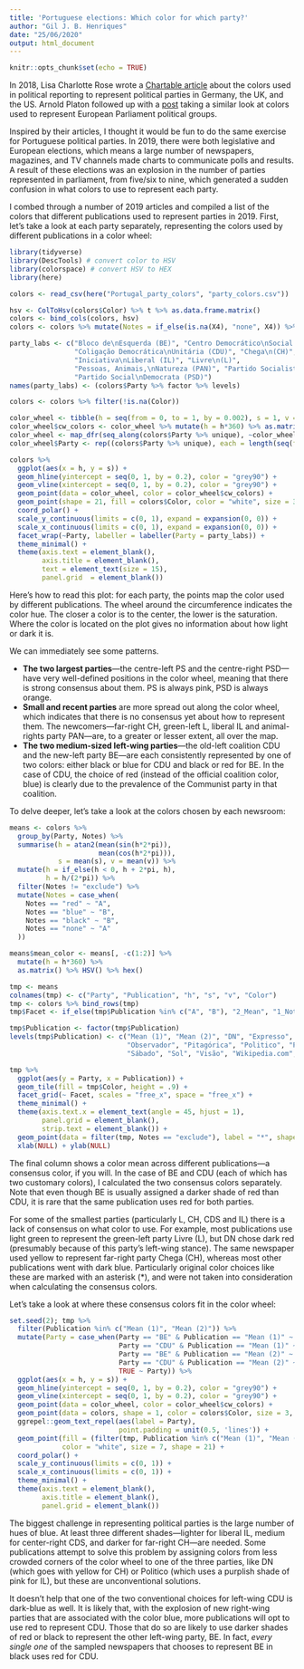 ```yaml
---
title: 'Portuguese elections: Which color for which party?'
author: "Gil J. B. Henriques"
date: "25/06/2020"
output: html_document
---
```


```r
knitr::opts_chunk$set(echo = TRUE)
```

In 2018, Lisa Charlotte Rose wrote a [Chartable article](https://blog.datawrapper.de/partycolors/) about the colors used in political reporting to represent political parties in Germany, the UK, and the US. Arnold Platon followed up with a [post](https://arnoldplaton.wordpress.com/2018/12/) taking a similar look at colors used to represent European Parliament political groups.

Inspired by their articles, I thought it would be fun to do the same exercise for Portuguese political parties. In 2019, there were both legislative and European elections, which means a large number of newspapers, magazines, and TV channels made charts to communicate polls and results. A result of these elections was an explosion in the number of parties represented in parliament, from five/six to nine, which generated a sudden confusion in what colors to use to represent each party.

I combed through a number of 2019 articles and compiled a list of the colors that different publications used to represent parties in 2019. First, let's take a look at each party separately, representing the colors used by different publications in a color wheel:

```r
library(tidyverse)
library(DescTools) # convert color to HSV
library(colorspace) # convert HSV to HEX
library(here)

colors <- read_csv(here("Portugal_party_colors", "party_colors.csv"))

hsv <- ColToHsv(colors$Color) %>% t %>% as.data.frame.matrix()
colors <- bind_cols(colors, hsv)
colors <- colors %>% mutate(Notes = if_else(is.na(X4), "none", X4)) %>% select(-X4) %>% drop_na()

party_labs <- c("Bloco de\nEsquerda (BE)", "Centro Democrático\nSocial (CDS)", 
                "Coligação Democrática\nUnitária (CDU)", "Chega\n(CH)", 
                "Iniciativa\nLiberal (IL)", "Livre\n(L)", 
                "Pessoas, Animais,\nNatureza (PAN)", "Partido Socialista\n(PS)",
                "Partido Social\nDemocrata (PSD)")
names(party_labs) <- (colors$Party %>% factor %>% levels)

colors <- colors %>% filter(!is.na(Color))

color_wheel <- tibble(h = seq(from = 0, to = 1, by = 0.002), s = 1, v = 1)
color_wheel$cw_colors <- color_wheel %>% mutate(h = h*360) %>% as.matrix() %>% HSV() %>% hex
color_wheel <- map_dfr(seq_along(colors$Party %>% unique), ~color_wheel)
color_wheel$Party <- rep((colors$Party %>% unique), each = length(seq(from = 0, to = 1, by = 0.002)))
```

```r
colors %>% 
  ggplot(aes(x = h, y = s)) +
  geom_hline(yintercept = seq(0, 1, by = 0.2), color = "grey90") +
  geom_vline(xintercept = seq(0, 1, by = 0.2), color = "grey90") +
  geom_point(data = color_wheel, color = color_wheel$cw_colors) +
  geom_point(shape = 21, fill = colors$Color, color = "white", size = 3.5) +
  coord_polar() +
  scale_y_continuous(limits = c(0, 1), expand = expansion(0, 0)) +
  scale_x_continuous(limits = c(0, 1), expand = expansion(0, 0)) +
  facet_wrap(~Party, labeller = labeller(Party = party_labs)) +
  theme_minimal() +
  theme(axis.text = element_blank(),
        axis.title = element_blank(),
        text = element_text(size = 15),
        panel.grid  = element_blank()) 
```

Here's how to read this plot: for each party, the points map the color used by different publications. The wheel around the circumference indicates the color hue. The closer a color is to the center, the lower is the saturation. Where the color is located on the plot gives no information about how light or dark it is.

We can immediately see some patterns. 

  - **The two largest parties**---the centre-left PS and the centre-right PSD---have very well-defined positions in the color wheel, meaning that there is strong consensus about them. PS is always pink, PSD is always orange. 
  - **Small and recent parties** are more spread out along the color wheel, which indicates that there is no consensus yet about how to represent them. The newcomers---far-right CH, green-left L, liberal IL and animal-rights party PAN---are, to a greater or lesser extent, all over the map. 
  - **The two medium-sized left-wing parties**---the old-left coalition CDU and the new-left party BE---are each consistently represented by one of two colors: either black or blue for CDU and black or red for BE. In the case of CDU, the choice of red (instead of the official coalition color, blue) is clearly due to the prevalence of the Communist party in that coalition.
  
To delve deeper, let's take a look at the colors chosen by each newsroom:

```r
means <- colors %>% 
  group_by(Party, Notes) %>% 
  summarise(h = atan2(mean(sin(h*2*pi)), 
                      mean(cos(h*2*pi))),
            s = mean(s), v = mean(v)) %>% 
  mutate(h = if_else(h < 0, h + 2*pi, h),
         h = h/(2*pi)) %>% 
  filter(Notes != "exclude") %>% 
  mutate(Notes = case_when(
    Notes == "red" ~ "A",
    Notes == "blue" ~ "B",
    Notes == "black" ~ "B",
    Notes == "none" ~ "A"
  ))

means$mean_color <- means[, -c(1:2)] %>% 
  mutate(h = h*360) %>% 
  as.matrix() %>% HSV() %>% hex()

tmp <- means
colnames(tmp) <- c("Party", "Publication", "h", "s", "v", "Color")
tmp <- colors %>% bind_rows(tmp)
tmp$Facet <- if_else(tmp$Publication %in% c("A", "B"), "2_Mean", "1_Not_Mean")

tmp$Publication <- factor(tmp$Publication)
levels(tmp$Publication) <- c("Mean (1)", "Mean (2)", "DN", "Expresso", "JN", "J. Negócios", "J. Económico", 
                             "Observador", "Pitagórica", "Politico", "Público", "RTP",
                             "Sábado", "Sol", "Visão", "Wikipedia.com", "Wikipedia.pt")
```

```r
tmp %>% 
  ggplot(aes(y = Party, x = Publication)) +
  geom_tile(fill = tmp$Color, height = .9) +
  facet_grid(~ Facet, scales = "free_x", space = "free_x") +
  theme_minimal() +
  theme(axis.text.x = element_text(angle = 45, hjust = 1),
        panel.grid = element_blank(),
        strip.text = element_blank()) +
  geom_point(data = filter(tmp, Notes == "exclude"), label = "*", shape = 8) +
  xlab(NULL) + ylab(NULL)
```

The final column shows a color mean across different publications---a consensus color, if you will. In the case of BE and CDU (each of which has two customary colors), I calculated the two consensus colors separately. Note that even though BE is usually assigned a darker shade of red than CDU, it is rare that the same publication uses red for both parties. 

For some of the smallest parties (particularly L, CH, CDS and IL) there is a lack of consensus on what color to use. For example, most publications use light green to represent the green-left party Livre (L), but DN chose dark red (presumably because of this party's left-wing stance). The same newspaper used yellow to represent far-right party Chega (CH), whereas most other publications went with dark blue. Particularly original color choices like these are marked with an asterisk (*), and were not taken into consideration when calculating the consensus colors.

Let's take a look at where these consensus colors fit in the color wheel:

```r
set.seed(2); tmp %>% 
  filter(Publication %in% c("Mean (1)", "Mean (2)")) %>%
  mutate(Party = case_when(Party == "BE" & Publication == "Mean (1)" ~ "BE (1)",
                           Party == "CDU" & Publication == "Mean (1)" ~ "CDU (1)",
                           Party == "BE" & Publication == "Mean (2)" ~ "BE (2)",
                           Party == "CDU" & Publication == "Mean (2)" ~ "CDU (2)",
                           TRUE ~ Party)) %>% 
  ggplot(aes(x = h, y = s)) +
  geom_hline(yintercept = seq(0, 1, by = 0.2), color = "grey90") +
  geom_vline(xintercept = seq(0, 1, by = 0.2), color = "grey90") +
  geom_point(data = color_wheel, color = color_wheel$cw_colors) +
  geom_point(data = colors, shape = 1, color = colors$Color, size = 3, alpha = 0.75) +
  ggrepel::geom_text_repel(aes(label = Party), 
                           point.padding = unit(0.5, 'lines')) +
  geom_point(fill = (filter(tmp, Publication %in% c("Mean (1)", "Mean (2)")))$Color, 
             color = "white", size = 7, shape = 21) +
  coord_polar() +
  scale_y_continuous(limits = c(0, 1)) +
  scale_x_continuous(limits = c(0, 1)) +
  theme_minimal() +
  theme(axis.text = element_blank(),
        axis.title = element_blank(),
        panel.grid = element_blank())
```

The biggest challenge in representing political parties is the large number of hues of blue. At least three different shades---lighter for liberal IL, medium for center-right CDS, and darker for far-right CH---are needed. Some publications attempt to solve this problem by assigning colors from less crowded corners of the color wheel to one of the three parties, like DN (which goes with yellow for CH) or Politico (which uses a purplish shade of pink for IL), but these are unconventional solutions.

It doesn't help that one of the two conventional choices for left-wing CDU is dark-blue as well. It is likely that, with the explosion of new right-wing parties that are associated with the color blue, more publications will opt to use red to represent CDU. Those that do so are likely to use darker shades of red or black to represent the other left-wing party, BE. In fact, *every single one* of the sampled newspapers that chooses to represent BE in black uses red for CDU.

